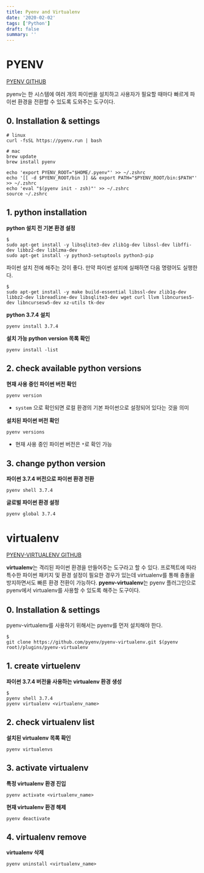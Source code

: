 ```yaml
---
title: Pyenv and Virtualenv
date: '2020-02-02'
tags: ['Python']
draft: false
summary: ''
---
```


# PYENV

[PYENV GITHUB](<https://github.com/pyenv/pyenv>)

pyenv는 한 시스템에 여러 개의 파이썬을 설치하고 사용자가 필요할 때마다 빠르게 파이썬 환경을 전환할 수 있도록 도와주는 도구이다.

## 0. Installation & settings

```
# linux
curl -fsSL https://pyenv.run | bash

# mac
brew update
brew install pyenv
```

```
echo 'export PYENV_ROOT="$HOME/.pyenv"' >> ~/.zshrc
echo '[[ -d $PYENV_ROOT/bin ]] && export PATH="$PYENV_ROOT/bin:$PATH"' >> ~/.zshrc
echo 'eval "$(pyenv init - zsh)"' >> ~/.zshrc
source ~/.zshrc
```

## 1. python installation

**python 설치 전 기본 환경 설정**

```
$
sudo apt-get install -y libsqlite3-dev zlib1g-dev libssl-dev libffi-dev libbz2-dev liblzma-dev
sudo apt-get install -y python3-setuptools python3-pip
```

파이썬 설치 전에 해주는 것이 좋다. 만약 파이썬 설치에 실패하면 다음 명령어도 실행한다.

```
$
sudo apt-get install -y make build-essential libssl-dev zlib1g-dev libbz2-dev libreadline-dev libsqlite3-dev wget curl llvm libncurses5-dev libncursesw5-dev xz-utils tk-dev
```

**python 3.7.4 설치**

```
pyenv install 3.7.4
```

**설치 가능 python version 목록 확인**

```
pyenv install -list
```

## 2. check available python versions

**현재 사용 중인 파이썬 버전 확인**

```
pyenv version
```

- `system` 으로 확인되면 로컬 환경의 기본 파이썬으로 설정되어 있다는 것을 의미

**설치된 파이썬 버전 확인**

```
pyenv versions
```

- 현재 사용 중인 파이썬 버전은 `*`로 확인 가능

## 3. change python version

**파이썬 3.7.4 버전으로 파이썬 환경 전환**

```
pyenv shell 3.7.4
```

**글로벌 파이썬 환경 설정**

```
pyenv global 3.7.4
```

# virtualenv

[PYENV-VIRTUALENV GITHUB](<https://github.com/pyenv/pyenv-virtualenv>)

**virtualenv**는 격리된 파이썬 환경을 만들어주는 도구라고 할 수 있다. 프로젝트에 따라 특수한 파이썬 패키지 및 환경 설정이 필요한 경우가 있는데 virtualenv를 통해 충돌을 방지하면서도 빠른 환경 전환이 가능하다. **pyenv-virtualenv**는 pyenv 플러그인으로 pyenv에서 virtualenv를 사용할 수 있도록 해주는 도구이다.

## 0. Installation & settings

pyenv-virtualenv를 사용하기 위해서는 pyenv를 먼저 설치해야 한다.

```
$
git clone https://github.com/pyenv/pyenv-virtualenv.git $(pyenv root)/plugins/pyenv-virtualenv
```

## 1. create virtuelenv

**파이썬 3.7.4 버전을 사용하는 virtualenv 환경 생성**

```
$
pyenv shell 3.7.4
pyenv virtualenv <virtualenv_name>
```

## 2. check virtualenv list

**설치된 virtualenv 목록 확인**

```
pyenv virtualenvs
```

## 3. activate virtualenv

**특정 virtualenv 환경 진입**

```
pyenv activate <virtualenv_name>
```

**현재 virtualenv 환경 해제**

```
pyenv deactivate
```

## 4. virtualenv remove

**virtualenv 삭제**

```
pyenv uninstall <virtualenv_name>
```